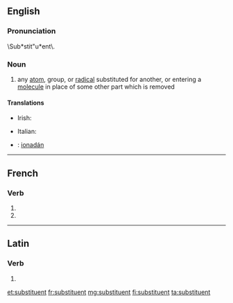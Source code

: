 {{also|Substituent}}
==English==

===Pronunciation===
\Sub*stit"u*ent\.

===Noun===
{{en-noun}}

# {{context|chemistry|lang=en}} any [[atom]], group, or [[radical]] substituted for another, or entering a [[molecule]] in place of some other part which is removed

====Translations====
{{trans-top|chemistry}}
* Irish: {{t-|ga|malartaí|m}}
{{trans-mid}}
* Italian: {{t-|it|sostituente|m}}
{{trans-bottom}}

{{checktrans-top}}
* {{ttbc|ga}}: [[ionadán]] {{g|m}}
{{trans-mid}}
{{trans-bottom}}

----

==French==

===Verb===
{{fr-verb-form}}

# {{conjugation of|substituer||3|p|pres|ind|lang=fr}}
# {{conjugation of|substituer||3|p|pres|sub|lang=fr}}

----

==Latin==

===Verb===
{{la-verb-form|substituent}}

# {{conjugation of|substituō||3|p|fut|act|ind|lang=la}}

[[et:substituent]]
[[fr:substituent]]
[[mg:substituent]]
[[fi:substituent]]
[[ta:substituent]]